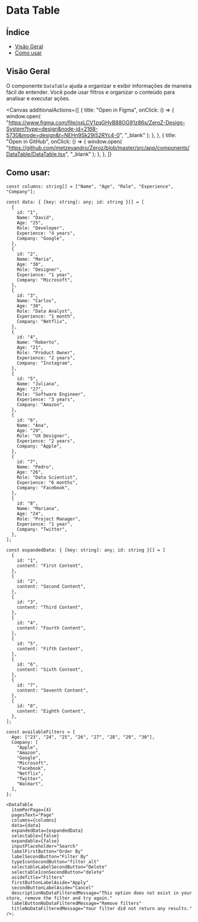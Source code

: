 
<Meta of={DataTable} />

# Data Table

## Índice

- [Visão Geral](#visão-geral)
- [Como usar](#como-usar)

## Visão Geral

O componente `DataTable` ajuda a organizar e exibir informações de maneira fácil de entender. Você pode usar filtros e organizar o conteúdo para analisar e executar ações.

<Canvas
  additionalActions={[
    {
      title: "Open in Figma",
      onClick: () => {
        window.open(
          "https://www.figma.com/file/oxLCV1zqGHyB88OG91z86s/ZeroZ-Design-System?type=design&node-id=2168-5730&mode=design&t=NEHn9Sk29i52RYc4-0",
          "_blank"
        );
      },
    },
    {
      title: "Open in GitHub",
      onClick: () => {
        window.open(
          "https://github.com/metzevandro/Zeroz/blob/master/src/app/components/DataTable/DataTable.tsx",
          "_blank"
        );
      },
    },
  ]}
>
  <Story />
</Canvas>

## Como usar:

```tsx
const columns: string[] = ["Name", "Age", "Role", "Experience", "Company"];

const data: { [key: string]: any; id: string }[] = [
  {
    id: "1",
    Name: "David",
    Age: "25",
    Role: "Developer",
    Experience: "4 years",
    Company: "Google",
  },
  {
    id: "2",
    Name: "Maria",
    Age: "30",
    Role: "Designer",
    Experience: "1 year",
    Company: "Microsoft",
  },
  {
    id: "3",
    Name: "Carlos",
    Age: "30",
    Role: "Data Analyst",
    Experience: "1 month",
    Company: "Netflix",
  },
  {
    id: "4",
    Name: "Roberto",
    Age: "21",
    Role: "Product Owner",
    Experience: "2 years",
    Company: "Instagram",
  },
  {
    id: "5",
    Name: "Juliana",
    Age: "27",
    Role: "Software Engineer",
    Experience: "3 years",
    Company: "Amazon",
  },
  {
    id: "6",
    Name: "Ana",
    Age: "29",
    Role: "UX Designer",
    Experience: "2 years",
    Company: "Apple",
  },
  {
    id: "7",
    Name: "Pedro",
    Age: "26",
    Role: "Data Scientist",
    Experience: "6 months",
    Company: "Facebook",
  },
  {
    id: "8",
    Name: "Mariana",
    Age: "24",
    Role: "Project Manager",
    Experience: "1 year",
    Company: "Twitter",
  },
];

const expandedData: { [key: string]: any; id: string }[] = [
  {
    id: "1",
    content: "First Content",
  },
  {
    id: "2",
    content: "Second Content",
  },
  {
    id: "3",
    content: "Third Content",
  },
  {
    id: "4",
    content: "Fourth Content",
  },
  {
    id: "5",
    content: "Fifth Content",
  },
  {
    id: "6",
    content: "Sixth Content",
  },
  {
    id: "7",
    content: "Seventh Content",
  },
  {
    id: "8",
    content: "Eighth Content",
  },
];

const availableFilters = {
  Age: ["23", "24", "25", "26", "27", "28", "29", "30"],
  Company: [
    "Apple",
    "Amazon",
    "Google",
    "Microsoft",
    "Facebook",
    "Netflix",
    "Twitter",
    "Walmart",
  ],
};

<DataTable
  itemPerPage={4}
  pagesText="Page"
  columns={columns}
  data={data}
  expandedData={expandedData}
  selectable={false}
  expandable={false}
  inputPlaceholder="Search"
  labelFirstButton="Order By"
  labelSecondButton="Filter By"
  typeIconSecondButton="filter_alt"
  selectableLabelSecondButton="Delete"
  selectableIconSecondButton="delete"
  asideTitle="Filters"
  firstButtonLabelAside="Apply"
  secondButtonLabelAside="Cancel"
  descriptionNoDataFilteredMessage="This option does not exist in your store, remove the filter and try again."
  labelButtonNoDataFilteredMessage="Remove filters"
  titleNoDataFilteredMessage="Your filter did not return any results."
/>;
```
